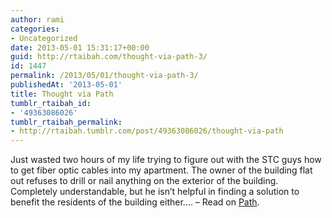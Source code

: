 ```yaml
---
author: rami
categories:
- Uncategorized
date: 2013-05-01 15:31:17+00:00
guid: http://rtaibah.com/thought-via-path-3/
id: 1447
permalink: /2013/05/01/thought-via-path-3/
publishedAt: '2013-05-01'
title: Thought via Path
tumblr_rtaibah_id:
- '49363086026'
tumblr_rtaibah_permalink:
- http://rtaibah.tumblr.com/post/49363086026/thought-via-path
---
```


Just wasted two hours of my life trying to figure out with the STC guys how to get fiber optic cables into my apartment. The owner of the building flat out refuses to drill or nail anything on the exterior of the building. Completely understandable, but he isn&#8217;t helpful in finding a solution to benefit the residents of the building either&#8230;. – Read on [Path](https://path.com/p/472qF9).